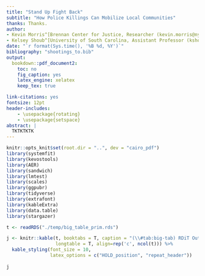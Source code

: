 ```yaml
---
title: "Stand Up Fight Back"
subtitle: "How Police Killings Can Mobilize Local Communities"
thanks: Thanks.
author:
- Kevin Morris^[Brennan Center for Justice, Researcher (kevin.morris@nyu.edu)]
- Kelsey Shoub^[University of South Carolina, Assistant Professor (kshoub@mailbox.sc.edu)]
date: "`r format(Sys.time(), '%B %d, %Y')`"
bibliography: "shootings_to.bib"
output:
  bookdown::pdf_document2:
    toc: no
    fig_caption: yes
    latex_engine: xelatex
    keep_tex: true

link-citations: yes
fontsize: 12pt
header-includes:
    - \usepackage{rotating}
    - \usepackage{setspace}
abstract: |
  TKTKTKTK
---
```

\pagenumbering{gobble}
\pagebreak
```r
knitr::opts_knit$set(root.dir = "..", dev = "cairo_pdf")
library(systemfit)
library(kevostools)
library(AER)
library(sandwich)
library(lmtest)
library(scales)
library(ggpubr)
library(tidyverse)
library(extrafont)
library(kableExtra)
library(data.table)
library(stargazer)
```

```r

t <- readRDS("./temp/big_table_prim.rds")

j <- knitr::kable(t, booktabs = T, caption = "(\\#tab:big-tab) RDiT Outcomes, Primary Model", linesep = "",
                  longtable = T, align=rep('c', ncol(t))) %>%
  kable_styling(font_size = 10,
                latex_options = c("HOLD_position", "repeat_header"))
 
j

``` 